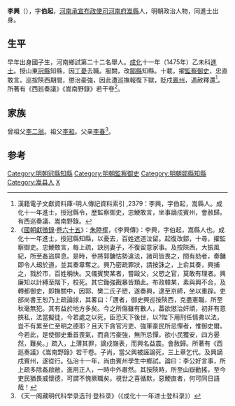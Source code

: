 '''李興'''（{{bd|1444年||？}}），字'''伯起'''，[[河南承宣布政使司|河南承宣布政使司]][[河南府|河南府]][[嵩縣|嵩縣]]人，明朝政治人物，同進士出身。

==生平==
早年出身國子生，河南鄉試第二十二名舉人。[[成化|成化]]十一年（1475年）乙未科[[進士|進士]]。授山東[[冠縣|冠縣]]知縣，因[[丁憂|丁憂]]去職。服闕，改[[鄒縣|鄒縣]]知縣。十載，擢[[監察御史|監察御史]]，忠直敢言。巡按陝西期間，懲治豪強，因此遭巡撫報復下獄，貶戍[[賓州|賓州]]，遇赦釋還<ref>漢籍電子文獻資料庫-明人傳記資料索引 ,2379：李興，字伯起，嵩縣人。成化十一年進士，授冠縣令，歷監察御史，忠鯁敢言，坐事謫戍賓州，會赦歸。有西巡奏議、嵩南野錄。</ref>。所著有《西廵奏議》《嵩南野錄》若干卷<ref name="mzm">《[[國朝獻徵錄|國朝獻徵錄]]·[[s:國朝獻徵錄/卷之六十五|卷六十五]]》：[[朱睦㮮|朱睦㮮]]，《李興傳》：李興，字伯起，嵩縣人也。成化十一年進士，授冠縣知縣，以憂去，百姓遮道泣留。起復改鄒，十尋，擢監察御史。忠鯁敢言，每上疏，訣別妻子，不復留意家事。及按陝西，大振風紀，所至姦盜屏息。是時，參將郭鏞怙勢違法，諸司皆畏之，間有劾者，奏鏞即令人刼於道，並其奏章奪之。興乃密疏罪狀，請按誅之，上俞其奏，興捕之，戮於市，百姓稱快。又儀賓樊某者，嘗毆父，父愬之官，莫敢有理者。興廉知以計縛至階下，校死。其它鋤強戡暴皆類此。布政韓某，素與興不合，及轉都御史，即撫關中，因郭、樊二氏子愬，遂奏興，逮至京師，坐以重辟。吏部尚書王恕乃上疏論捄，其畧曰：「邇者，御史興巡按陝西，克盡憲職，所至秋毫無犯。其有益於地方多矣。今之所傷雖有數人，葢欲懲治奸頑，初非有意挾私，法當擬徒，今若處之以死，臣恐天下後世，以?陛下用刑任情弗以法，豈不有累至仁至明之德耶？且天下貪官污吏、強軍豪民所忌憚者，惟御史爾。今若此，是使御史垂首喪氣，而貪污豪強，無所忌憚，欲小民獲安，四方晏然，難矣。」疏入，上薄其罪，謫戍嶺表，而興名益震。會赦歸。所著有《西廵奏議》《嵩南野錄》若干卷。子尚，當父興被誣論死，三上章乞代。及興謫戍賓州，遂從行。弘治十一年，尚由賓州學生中鄉試。論曰：李公好言事，所上疏多除姦啟敝，進用正人，一時中外肅然。其按陝時，所至山嶽動搖，至今吏民猶畏威懷德，可謂不愧厥職矣。視世之喜循默，惡鯁直者，何可同日語哉！</ref>。

==家族==
曾祖父[[李二翁|李二翁]]。祖父[[李和|李和]]。父亲[[李春|李春]]<ref>《天一阁藏明代科举录选刊·登科录》（《成化十一年进士登科录》）</ref>。

==参考==
{{reflist}}
{{明朝人物小作品}}
{{成化十一年乙未科殿試金榜}}
{{DEFAULTSORT:Li李}}
[[Category:明朝冠縣知縣|Category:明朝冠縣知縣]]
[[Category:明朝監察御史|Category:明朝監察御史]]
[[Category:明朝鄒縣知縣|Category:明朝鄒縣知縣]]
[[Category:嵩县人|Category:嵩县人]]
[[Category:李姓|X]]